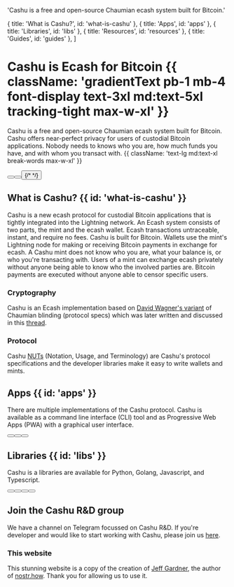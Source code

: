 
  'Cashu is a free and open-source Chaumian ecash system built for Bitcoin.'

  { title: 'What is Cashu?', id: 'what-is-cashu' },
  { title: 'Apps', id: 'apps' },
  { title: 'Libraries', id: 'libs' },
  { title: 'Resources', id: 'resources' },
  { title: 'Guides', id: 'guides' },
]

<HeroPattern />

# Cashu is Ecash for Bitcoin {{ className: 'gradientText pb-1 mb-4 font-display text-3xl md:text-5xl tracking-tight max-w-xl' }}

Cashu is a free and open-source Chaumian ecash system built for Bitcoin. Cashu offers near-perfect privacy for users of custodial Bitcoin applications. Nobody needs to knows who you are, how much funds you have, and with whom you transact with. {{ className: 'text-lg md:text-xl break-words max-w-xl' }}

<div className="not-prose mb-16 mt-6 flex flex-col gap-3 md:flex-row">
  <Button href="/projects" arrow="right" children="Explore" />
  <Button
    href="/protocol"
    variant="outline"
    children="Understand"
  />
  <Button
    href="/contribute"
    variant="outline"
    children="Support"
  />  
  {/*
  <DonateButton
    href="https://legend.lnbits.com/tipjar/794"
    variant="secondary"
  />
  */}
</div>

## What is Cashu? {{ id: 'what-is-cashu' }}

Cashu is a new ecash protocol for custodial Bitcoin applications that is tightly integrated into the Lightning network. An Ecash system consists of two parts, the mint and the ecash wallet. Ecash transactions untraceable, instant, and require no fees. Cashu is built for Bitcoin. Wallets use the mint's Lightning node for making or receiving Bitcoin payments in exchange for ecash. A Cashu mint does not know who you are, what your balance is, or who you're transacting with. Users of a mint can exchange ecash privately without anyone being able to know who the involved parties are. Bitcoin payments are executed without anyone able to censor specific users. 

### Cryptography

Cashu is an Ecash implementation based on [David Wagner's variant](https://cypherpunks.venona.com/date/1996/03/msg01848.html) of Chaumian blinding (protocol specs) which was later written and discussed in this [thread](https://gist.github.com/RubenSomsen/be7a4760dd4596d06963d67baf140406).

### Protocol

Cashu [NUTs](https://github.com/cashubtc/nuts) (Notation, Usage, and Terminology) are Cashu's protocol specifications and the developer libraries make it easy to write wallets and mints. 

## Apps {{ id: 'apps' }}

There are multiple implementations of the Cashu protocol. Cashu is available as a command line interface (CLI) tool and as Progressive Web Apps (PWA) with a graphical user interface.

<div className="not-prose mb-6 mt-6 flex flex-col gap-3 md:flex-row">
  <Button href="https://cashu.me" children="Cashu.me" />
  <Button href="https://nutstash.app" children="Nutstash" />  
  <Button href="https://github.com/cashubtc/cashu" variant="outline" children="Cashu CLI" />
</div>


## Libraries {{ id: 'libs' }}

Cashu is a libraries are available for Python, Golang, Javascript, and Typescript. 

<div className="not-prose mb-6 mt-6 flex flex-col gap-3 md:flex-row">
  <Button href="https://github.com/cashubtc/cashu" children="Python" />
  <Button href="https://github.com/cashubtc/cashu-ts" children="TypeScript" />  
  <Button href="https://github.com/cashubtc/cashu-feni" variant="outline" children="Golang" />
  <Button href="https://github.com/cashubtc/cashu-js" variant="outline" children="JavaScript" />
</div>

<Resources />

<Guides />

## Join the Cashu R&D group
We have a channel on Telegram focussed on Cashu R&D. If you're developer and would like to start working with Cashu, please join us [here](https://t.me/CashuBTC).

### This website

This stunning website is a copy of the creation of [Jeff Gardner](https://twitter.com/erskingardner), the author of [nostr.how](https://github.com/erskingardner/nostr-how). Thank you for allowing us to use it.